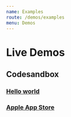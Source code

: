 ```yaml
---
name: Examples
route: /demos/examples
menu: Demos
---
```



# Live Demos

## Codesandbox

### [Hello world](https://codesandbox.io/s/yqyymqn8z1)

### [Apple App Store](https://codesandbox.io/s/7ywk4o0xmj)
